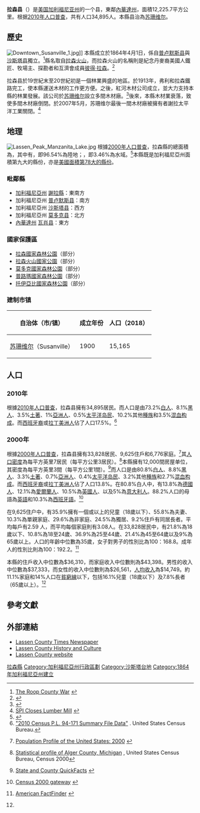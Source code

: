 {{Infobox U.S. County|
 county  = 拉森县|
 state = 加利福尼亞州 |
 en county  = Lassen County|
 en state = California |
 seal = |
 map = Map of California highlighting Lassen County.svg|
 map size = |
 founded = 1864|
 seat = [[苏珊维尔_(加利福尼亚州)|苏珊维尔]] | 
 area = {{convert|4720|sqmi|km2}}|
 area land = {{convert|4557|sqmi}} |
 area water ={{convert|163|sqmi}} |
 area percentage = 3.46% |
 census yr = 2010|
 pop = 34,895|
 density =2.9|
 web =  www.co.lassen.ca.us|
|}}

'''拉森县'''（{{lang-en|Lassen County}}）是[[美国|美国]][[加利福尼亚州|加利福尼亚州]]的一个县，東鄰[[內華達州|內華達州]]，面積12,225.7平方公里。根据[[美國2010年人口普查|2010年人口普查]]，共有人口34,895人。本縣县治為[[苏珊维尔_(加利福尼亚州)|苏珊维尔]]。

==歷史==
[[File:Downtown_Susanville_1.jpg|thumb]]]]
本縣成立於1864年4月1日，係自[[普卢默斯县|普卢默斯县]]與[[沙斯塔县|沙斯塔县]]獨立。<ref>[http://www.nevadacas.com/rccsawar.htm The Roop County War] {{webarchive|url=https://web.archive.org/web/20080718232006/http://www.nevadacas.com/rccsawar.htm |date=2008-07-18 }}</ref>縣名取自[[拉森火山|拉森火山]]，而拉森火山的名稱則是紀念丹麥裔美國人鐵匠、牧場主、探勘者和互濟會成員[[彼得·拉森|彼得·拉森]]。<ref>{{Cite web |url=http://www.cagenweb.com/lassen/his.htm |title=Lassen’s Past<!-- Bot generated title --> |accessdate=2013-06-04 |archive-date=2013-03-23 |archive-url=https://web.archive.org/web/20130323040951/http://www.cagenweb.com/lassen/his.htm |dead-url=no }}</ref>

拉森县於19世紀末至20世紀初是一個林業興盛的地區。於1913年，弗利和拉森鐵路完工，使本縣運送木材的工作更方便。之後，紅河木材公司成立，並大力支持本縣的林業發展。該公司於[[苏珊维尔_(加利福尼亚州)|苏珊维尔]]設立多間木材廠。<ref>{{Cite web |url=http://www.cagenweb.com/lassen/his.htm |title=Lassen’s Past |accessdate=2013-06-04 |archive-date=2013-03-23 |archive-url=https://web.archive.org/web/20130323040951/http://www.cagenweb.com/lassen/his.htm |dead-url=no }}</ref>後來，本縣木材業衰落，致使多間木材廠倒閉。於2007年5月，苏珊维尔最後一間木材廠被擁有者謝拉太平洋工業關閉。<ref>[http://www.lassennews.com/News_Story.edi?sid=1917 SPI Closes Lumber Mill] {{webarchive|url=https://web.archive.org/web/20040224103317/http://www.lassennews.com/News_Story.edi?sid=1917 |date=2004-02-24 }}</ref>

==地理==
[[File:Lassen_Peak_Manzanita_Lake.jpg|thumb]]
根據[[2000年美国人口普查|2000年人口普查]]，拉森縣的總面積為{{convert|4720.37|sqmi}}，其中有{{convert|4557.27|sqmi}}，即96.54%為陸地；{{convert|163.1|sqmi}}，即3.46%為水域。<ref>{{cite web
 |url         = http://www.census.gov/tiger/tms/gazetteer/county2k.txt
 |title       = Census 2000 U.S. Gazetteer Files: Counties
 |publisher   = United States Census
 |accessdate  = 2011-02-13
 |deadurl     = yes
 |archiveurl  = https://www.webcitation.org/68EB8WXmf?url=http://www.census.gov/tiger/tms/gazetteer/county2k.txt
 |archivedate = 2012-06-06
}}</ref>本縣既是加利福尼亞州面積第九大的縣份，亦是[[美國面積最大縣份列表|美國面積第78大的縣份]]。

===毗鄰縣===
* [[加利福尼亞州|加利福尼亞州]] [[謝拉縣|謝拉縣]]：東南方
* 加利福尼亞州 [[普卢默斯县|普卢默斯县]]：南方
* 加利福尼亞州 [[沙斯塔县|沙斯塔县]]：西方
* 加利福尼亞州 [[莫多克县_(加利福尼亚州)|莫多克县]]：北方
* [[內華達州|內華達州]] [[瓦肖县|瓦肖县]]：東方

===國家保護區===
* [[拉森國家森林公園|拉森國家森林公園]]（部分）
* [[拉森火山國家公園|拉森火山國家公園]]（部分）
* [[莫多克國家森林公園|莫多克國家森林公園]]（部分）
* [[普路瑪國家森林公園|普路瑪國家森林公園]]（部分）
* [[托伊亞比國家森林公園|托伊亞比國家森林公園]]（部分）

===建制市镇===
{| class="wikitable sortable" style="margin:auto;"
! 自治体（市/镇）
! 成立年份
! 人口（2018）
|-
| [[苏珊维尔_(加利福尼亚州)|苏珊维尔]]（Susanville）
| 1900
| 15,165
|}

==人口==
{{USCensusPop
|1870= 1327
|1880= 3340
|1890= 4239
|1900= 4511
|1910= 4802
|1920= 8507
|1930= 12589
|1940= 14479
|1950= 18474
|1960= 13597
|1970= 14960
|1980= 21661
|1990= 27598
|2000= 33828
|2010= 34895
| footnote=<ref>{{cite web|url=http://www.census.gov/population/www/censusdata/cencounts/files/ca190090.txt|title=1900-1990 census data|publisher=United States Census Bureau|accessdate=2013-05-06|archive-date=2013-06-18|archive-url=https://web.archive.org/web/20130618102118/http://www.census.gov/population/www/censusdata/cencounts/files/ca190090.txt|dead-url=no}}</ref><ref>{{cite web |url=http://factfinder2.census.gov |title=American FactFinder |publisher=Factfinder2.census.gov |date= |accessdate=2013-02-16 |archive-date=2013-09-11 |archive-url=https://web.archive.org/web/20130911234518/http://factfinder2.census.gov/ |dead-url=no }}</ref><ref>{{cite web |url=http://mapserver.lib.virginia.edu/ |title=University of Virginia Library |publisher=Mapserver.lib.virginia.edu |date= |accessdate=2013-02-16 |archive-date=2012-08-11 |archive-url=https://web.archive.org/web/20120811110448/http://mapserver.lib.virginia.edu/ |dead-url=yes }}</ref>
|}}

===2010年===
根據[[2010年美國人口普查|2010年人口普查]]，拉森县擁有34,895居民。而人口是由73.2%[[歐裔美國人|白人]]、8.1%[[非裔美國人|黑人]]、3.5%[[美國土著|土著]]、1%[[亞裔美國人|亞洲人]]、0.5%[[太平洋岛民|太平洋岛民]]、10.2%其他[[種族|種族]]和3.5%[[混血|混血]][[种族构成|构成]]。而[[西班牙裔美国人|西班牙裔]]或[[拉丁美洲人|拉丁美洲人]]佔了人口17.5%。<ref>[http://www2.census.gov/census_2010/01-Redistricting_File--PL_94-171/California/ "2010 Census P.L. 94-171 Summary File Data"] {{Wayback|url=http://www2.census.gov/census_2010/01-Redistricting_File--PL_94-171/California/ |date=20130807061126 }}. United States Census Bureau.</ref>

===2000年===
根據[[2000年美國人口普查|2000年人口普查]]{{GR|2}}，拉森县擁有33,828居民、9,625住戶和6,776家庭。<ref>{{en}}[http://www.census.gov/population/www/pop-profile/profile2000.html Population Profile of the United States: 2000] {{webarchive|url=https://web.archive.org/web/20040113065424/http://www.census.gov/population/www/pop-profile/profile2000.html |date=2004-01-13 }}</ref>其[[人口密度|人口密度]]為每平方英里7居民（每平方公里3居民）。<ref>[http://censtats.census.gov/data/MI/05026003.pdf Statistical profile of Alger County, Michigan] {{webarchive|url=https://web.archive.org/web/20120407012422/http://censtats.census.gov/data/MI/05026003.pdf |date=2012-04-07 }}, United States Census Bureau, Census 2000</ref>本縣擁有12,000間房屋单位，其密度為每平方英里3間（每平方公里1間）。<ref>{{en}}[http://quickfacts.census.gov/qfd/ State and County QuickFacts] {{Wayback|url=http://quickfacts.census.gov/qfd/ |date=20040401125638 }}</ref>而人口是由80.8%[[歐裔美國人|白人]]、8.8%[[非裔美國人|黑人]]、3.3%[[美國土著|土著]]、0.7%[[亞裔美國人|亞洲人]]、0.4%[[太平洋岛民|太平洋岛民]]、3.2%其他[[種族|種族]]和2.7%[[混血|混血]][[种族构成|构成]]。而[[西班牙裔美国人|西班牙裔]]或[[拉丁美洲人|拉丁美洲人]]佔了人口13.8%。在80.8%白人中，有13.8%為[[德國人|德國人]]、12.1%為[[愛爾蘭人|愛爾蘭人]]、10.5%為[[英國人|英國人]]、以及5%為[[意大利人|意大利人]]。88.2%人口的母語為[[英語|英語]]和10.3%為[[西班牙語|西班牙語]]。<ref>{{en}}[http://www.census.gov/main/www/cen2000.html Census 2000 gateway] {{Wayback|url=http://www.census.gov/main/www/cen2000.html |date=20190331194847 }}</ref>

在9,625住户中，有35.9%擁有一個或以上的兒童（18歲以下）、55.8%為夫妻、10.3%為單親家庭、29.6%為非家庭、24.5%為獨居、9.2%住戶有同居長者。平均每戶有2.59 人，而平均每個家庭則有3.08人。在33,828居民中，有21.8%為18歲以下、10.8%為18至24歲、36.9%為25至44歲、21.4%為45至64歲以及9%為65歲以上。人口的年齡中位數為35歲，女子對男子的性別比為100：168.8。成年人的性別比則為100：192.2。<ref name="Census">{{en}}[http://factfinder.census.gov/ American FactFinder] {{WebCite|url=https://www.webcitation.org/65jESGrbU?url=http://factfinder2.census.gov/legacy/aff_sunset.html |date=20120226005920 |dateformat=iso }}</ref>

本縣的住戶收入中位數為$36,310，而家庭收入中位數則為$43,398。男性的收入中位數為$37,333，而女性的收入中位數則為$26,561，[[人均收入|人均收入]]為$14,749。約11.1%家庭和14%人口在[[貧窮線|貧窮線]]以下，包括16.1%兒童（18歲以下）及7.8%長者（65歲以上）。<ref name="Census"/>

==參考文獻==
{{reflist|2}}

==外部連結==
*[http://www.lassennews.com/ Lassen County Times Newspaper] {{Wayback|url=http://www.lassennews.com/ |date=20130604075603 }}
*[https://web.archive.org/web/20130626181741/http://users.psln.com/pete/index.htm Lassen County History and Culture]
*[http://www.co.lassen.ca.us/ Lassen County website] {{Wayback|url=http://www.co.lassen.ca.us/ |date=20130705101704 }}

{{拉森縣 (加利福尼亞州)}}
{{California}}
{{Authority control}}

{{DEFAULTSORT:Lassen County}}
[[Category:拉森縣|]]
[[Category:加利福尼亞州行政區劃|Category:加利福尼亞州行政區劃]]
[[Category:沙斯塔台地|Category:沙斯塔台地]]
[[Category:1864年加利福尼亞州建立|Category:1864年加利福尼亞州建立]]